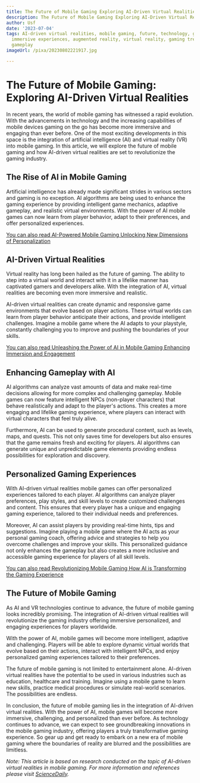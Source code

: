 ```yaml
---
title: The Future of Mobile Gaming Exploring AI-Driven Virtual Realities
description: The Future of Mobile Gaming Exploring AI-Driven Virtual Realities
author: Usf
date: '2023-07-04'
tags: AI-driven virtual realities, mobile gaming, future, technology, gaming industry,
  immersive experiences, augmented reality, virtual reality, gaming trends, interactive
  gameplay
imageUrl: /pixa/20230802221917.jpg

---
```

# The Future of Mobile Gaming: Exploring AI-Driven Virtual  Realities

In recent years, the world of mobile gaming has witnessed  a rapid evolution. With the  advancements in technology and the increasing capabilities of mobile devices gaming on the go has become more immersive  and  engaging than ever before.  One of the most exciting developments in this  space is the integration  of artificial intelligence (AI) and virtual reality (VR) into mobile  gaming. In this article, we  will explore the future of mobile gaming and how AI-driven virtual realities  are set  to revolutionize the gaming industry.

## The Rise of AI in Mobile Gaming

Artificial intelligence has already made significant strides in various sectors and gaming is no exception. AI  algorithms  are  being used to  enhance the gaming  experience by providing intelligent game mechanics, adaptive gameplay, and realistic virtual environments. With the power of AI mobile games can now learn from player behavior, adapt to their preferences, and offer  personalized experiences.

[You can also read AI-Powered Mobile Gaming Unlocking New Dimensions of Personalization](AI-Powered%20Mobile%20Gaming%20Unlocking%20New%20Dimensions%20of%20Personalization)


## AI-Driven Virtual Realities

Virtual reality has long been hailed as the future of  gaming. The ability to step into a virtual world and interact with it in a lifelike manner has captivated gamers and developers alike. With the integration of AI, virtual  realities  are becoming even more immersive and realistic.

AI-driven virtual realities can create dynamic and  responsive game environments that evolve based on player  actions. These virtual worlds can learn from player behavior anticipate their actions,  and  provide intelligent challenges. Imagine  a mobile game where the AI adapts to your playstyle, constantly challenging you to improve and pushing the boundaries of your skills.

[You can also read Unleashing the Power of AI in Mobile Gaming Enhancing  Immersion  and Engagement](Unleashing%20the%20Power%20of%20AI%20in%20Mobile%20Gaming%20Enhancing%20Immersion%20and%20Engagement)


## Enhancing Gameplay with AI

AI algorithms  can analyze  vast amounts of data and make  real-time decisions allowing  for more complex  and challenging gameplay. Mobile games  can now  feature intelligent NPCs (non-player characters)  that behave realistically and  adapt to the player's actions. This creates a more engaging and  lifelike gaming experience, where players  can interact with virtual characters that feel truly alive.

Furthermore, AI can be used  to  generate procedural content, such as  levels, maps, and  quests. This not only saves time for developers but also ensures that  the game  remains fresh and exciting for players. AI  algorithms can generate unique and unpredictable game elements providing endless possibilities for exploration and discovery.

## Personalized Gaming Experiences

With AI-driven virtual realities mobile games can offer personalized experiences tailored to each player. AI algorithms  can analyze player  preferences, play styles,  and skill levels to create customized challenges and content. This ensures that every player has a unique and engaging gaming  experience, tailored to their individual needs and preferences.

Moreover, AI can assist players by providing real-time hints, tips and suggestions. Imagine playing a mobile game where the AI acts  as your personal gaming coach, offering advice and strategies to help you overcome challenges and improve your skills. This personalized guidance  not only enhances the gameplay but also creates  a more inclusive and accessible gaming experience for players of all skill levels.

[You can also read Revolutionizing Mobile Gaming How AI is  Transforming the Gaming Experience](Revolutionizing%20Mobile%20Gaming%20How%20AI%20is%20Transforming%20the%20Gaming%20Experience)


## The Future of Mobile Gaming

As AI  and  VR technologies continue to advance, the future of mobile gaming looks incredibly promising. The integration of AI-driven virtual realities will revolutionize the gaming industry offering immersive personalized, and engaging experiences for players worldwide.

With the power of AI, mobile games will become more intelligent, adaptive and challenging. Players  will be able to explore dynamic virtual worlds that evolve based on their actions, interact with  intelligent  NPCs, and enjoy personalized gaming  experiences tailored to their preferences.

The future of mobile gaming is not limited to entertainment alone. AI-driven virtual  realities have the potential to be used in various industries such as education, healthcare and training. Imagine using a  mobile game to learn new skills, practice medical procedures or simulate real-world scenarios. The possibilities  are endless.

In conclusion, the future of mobile gaming lies in the integration of AI-driven virtual  realities. With the power of AI, mobile games will become more immersive, challenging, and personalized than ever before. As  technology continues to advance,  we can  expect to  see groundbreaking innovations in the mobile gaming industry,  offering players  a truly transformative gaming experience. So gear up and get ready to embark on a new  era of mobile gaming where the boundaries of reality are blurred and the possibilities are limitless.

*Note:  This article is based on research conducted on the  topic of AI-driven virtual realities in mobile gaming.  For  more information and references please visit [ScienceDaily](https://www.sciencedaily.com/news/computers_math/virtual_reality/).*